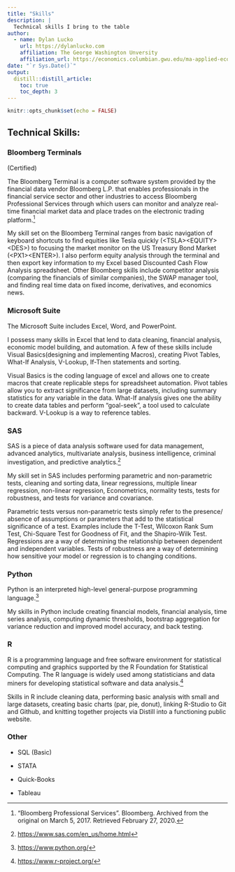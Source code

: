 ```yaml
---
title: "Skills"
description: |
  Technical skills I bring to the table 
author:
  - name: Dylan Lucko 
    url: https://dylanlucko.com
    affiliation: The George Washington Unversity
    affiliation_url: https://economics.columbian.gwu.edu/ma-applied-economics
date: "`r Sys.Date()`"
output: 
  distill::distill_article:
    toc: true
    toc_depth: 3
---
```


```r
knitr::opts_chunk$set(echo = FALSE)
```

## Technical Skills:

### Bloomberg Terminals

(Certified)

The Bloomberg Terminal is a computer software system provided by the financial data vendor Bloomberg L.P. that enables professionals in the financial service sector and other industries to access Bloomberg Professional Services through which users can monitor and analyze real-time financial market data and place trades on the electronic trading platform.[^1]

[^1]: "Bloomberg Professional Services". Bloomberg. Archived from the original on March 5, 2017. Retrieved February 27, 2020.

My skill set on the Bloomberg Terminal ranges from basic navigation of keyboard shortcuts to find equities like Tesla quickly (\<TSLA\>\<EQUITY\>\<DES\>) to focusing the market monitor on the US Treasury Bond Market (\<PX1\>\<ENTER\>). I also perform equity analysis through the terminal and then export key information to my Excel based Discounted Cash Flow Analysis spreadsheet. Other Bloomberg skills include competitor analysis (comparing the financials of similar companies), the SWAP manager tool, and finding real time data on fixed income, derivatives, and economics news.

### Microsoft Suite

The Microsoft Suite includes Excel, Word, and PowerPoint.

I possess many skills in Excel that lend to data cleaning, financial analysis, economic model building, and automation. A few of these skills include Visual Basics(designing and implementing Macros), creating Pivot Tables, What-If Analysis, V-Lookup, If-Then statements and sorting.

Visual Basics is the coding language of excel and allows one to create macros that create replicable steps for spreadsheet automation. Pivot tables allow you to extract significance from large datasets, including summary statistics for any variable in the data. What-If analysis gives one the ability to create data tables and perform "goal-seek", a tool used to calculate backward. V-Lookup is a way to reference tables.

### SAS

SAS is a piece of data analysis software used for data management, advanced analytics, multivariate analysis, business intelligence, criminal investigation, and predictive analytics.[^2]

[^2]: <https://www.sas.com/en_us/home.html>

My skill set in SAS includes performing parametric and non-parametric tests, cleaning and sorting data, linear regressions, multiple linear regression, non-linear regression, Econometrics, normality tests, tests for robustness, and tests for variance and covariance.

Parametric tests versus non-parametric tests simply refer to the presence/ absence of assumptions or parameters that add to the statistical significance of a test. Examples include the T-Test, Wilcoxon Rank Sum Test, Chi-Square Test for Goodness of Fit, and the Shapiro-Wilk Test. Regressions are a way of determining the relationship between dependent and independent variables. Tests of robustness are a way of determining how sensitive your model or regression is to changing conditions.

### Python

Python is an interpreted high-level general-purpose programming language.[^3]

[^3]: <https://www.python.org/>

My skills in Python include creating financial models, financial analysis, time series analysis, computing dynamic thresholds, bootstrap aggregation for variance reduction and improved model accuracy, and back testing.

### R 

R is a programming language and free software environment for statistical computing and graphics supported by the R Foundation for Statistical Computing. The R language is widely used among statisticians and data miners for developing statistical software and data analysis.[^4]

[^4]: <https://www.r-project.org/>

Skills in R include cleaning data, performing basic analysis with small and large datasets, creating basic charts (par, pie, donut), linking R-Studio to Git and Github, and knitting together projects via Distill into a functioning public website.

### Other

-   SQL (Basic)

-   STATA

-   Quick-Books

-   Tableau
